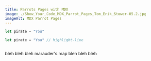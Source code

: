 ```yaml
---
title: Parrots Pages with MDX
image: ./Show_Your_Code_MDX_Parrot_Pages_Tom_Erik_Stower-05.2.jpg
imageAlt: MDX Parrot Pages
---
```


```js
let pirate = "You"

let pirate = "You" // highlight-line



```


bleh bleh bleh
marauder's map
bleh bleh bleh